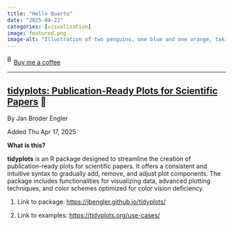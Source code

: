 ```yaml
---
title: "Hello Quarto"
date: "2025-04-22"
categories: [visualization]
image: featured.png
image-alt: "Illustration of two penguins, one blue and one orange, taking a selfie with a selfie stick. The moon in the background looks like the Quarto logo."
---
```



<link href="https://fonts.googleapis.com/css?family=Cookie" rel="stylesheet"><a class="bmc-button" target="_blank" href="https://www.buymeacoffee.com/JoscelinRocha">![Buy me a coffee](https://cdn.buymeacoffee.com/buttons/bmc-new-btn-logo.svg){alt="Buy me a coffee" width="15" height="21"}Buy me a coffee</a>

------------------------------------------------------------------------


## [tidyplots: Publication-Ready Plots for Scientific Papers](https://jbengler.github.io/tidyplots/) 💯

By Jan Broder Engler

Added Thu Apr 17, 2025

**What is this?**

**tidyplots** is an R package designed to streamline the creation of publication-ready plots for scientific papers.
It offers a consistent and intuitive syntax to gradually add, remove, and adjust plot components.
The package includes functionalities for visualizing data, advanced plotting techniques, and color schemes optimized for color vision deficiency.​

1.  Link to package: <https://jbengler.github.io/tidyplots/>

2.  Link to examples: <https://tidyplots.org/use-cases/>
